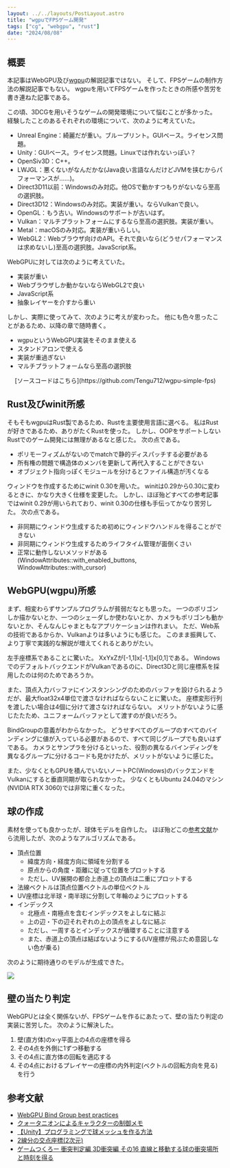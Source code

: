 ```yaml
---
layout: ../../layouts/PostLayout.astro
title: "wgpuでFPSゲーム開発"
tags: ["cg", "webgpu", "rust"]
date: "2024/08/08"
---
```


## 概要

本記事はWebGPU及び[wgpu](https://github.com/gfx-rs/wgpu)の解説記事ではない。
そして、FPSゲームの制作方法の解説記事でもない。
wgpuを用いてFPSゲームを作ったときの所感や苦労を書き連ねた記事である。

この頃、3DCGを用いそうなゲームの開発環境について悩むことが多かった。
経験したことのあるそれぞれの環境について、次のように考えていた。

- Unreal Engine：綺麗だが重い。ブループリント。GUIベース。ライセンス問題。
- Unity：GUIベース。ライセンス問題。Linuxでは作れないっぽい？
- OpenSiv3D：C++。
- LWJGL：悪くないがなんだかな(Java良い言語なんだけどJVMを挟むからパフォーマンスが……)。
- Direct3D11以前：Windowsのみ対応。他OSで動かすつもりがないなら至高の選択肢。
- Direct3D12：Windowsのみ対応。実装が重い。ならVulkanで良い。
- OpenGL：もう古い。Windowsのサポートが古いはず。
- Vulkan：マルチプラットフォームにするなら至高の選択肢。実装が重い。
- Metal：macOSのみ対応。実装が重いらしい。
- WebGL2：Webブラウザ向けのAPI。それで良いなら(どうせパフォーマンスは求めないし)至高の選択肢。JavaScript系。

WebGPUに対しては次のように考えていた。

- 実装が重い
- Webブラウザしか動かないならWebGL2で良い
- JavaScript系
- 抽象レイヤーを介すから重い

しかし、実際に使ってみて、次のように考えが変わった。
他にも色々思ったことがあるため、以降の章で随時書く。

- wgpuというWebGPU実装をそのまま使える
- スタンドアロンで使える
- 実装が重過ぎない
- マルチプラットフォームなら至高の選択肢

<div style="text-align: center;">
[ソースコードはこちら](https://github.com/Tengu712/wgpu-simple-fps)
</div>



## Rust及びwinit所感

そもそもwgpuはRust製であるため、Rustを主要使用言語に選べる。
私はRustが好きであるため、ありがたくRustを使った。
しかし、OOPをサポートしないRustでのゲーム開発には無理があるなと感じた。
次の点である。

- ポリモーフィズムがないのでmatchで静的ディスパッチする必要がある
- 所有権の問題で構造体のメンバを更新して再代入することができない
- オブジェクト指向っぽくモジュールを分けるとファイル構造が汚くなる

ウィンドウを作成するためにwinit 0.30を用いた。
winitは0.29から0.30に変わるときに、かなり大きく仕様を変更した。
しかし、ほぼ殆どすべての参考記事ではwinit 0.29が用いられており、winit 0.30の仕様も手伝ってかなり苦労した。
次の点である。

- 非同期にウィンドウ生成するため初めにウィンドウハンドルを得ることができない
- 非同期にウィンドウ生成するためライフタイム管理が面倒くさい
- 正常に動作しないメソッドがある(WindowAttributes::with_enabled_buttons, WindowAttributes::with_cursor)



## WebGPU(wgpu)所感

まず、相変わらずサンプルプログラムが貧弱だなとも思った。
一つのポリゴンしか描かないとか、一つのシェーダしか使わないとか、カメラもポリゴンも動かないとか、そんなんじゃまともなアプリケーションは作れまい。
ただ、Web系の技術であるからか、Vulkanよりは多いようにも感じた。
このまま振興して、より丁寧で実践的な解説が増えてくれるとありがたい。

左手座標系であることに驚いた。
XxYxZが[-1,1]x[-1,1]x[0,1]である。
WindowsでのデフォルトバックエンドがVulkanであるのに、Direct3Dと同じ座標系を採用したのは何のためであろうか。

また、頂点入力バッファにインスタンシングのためのバッファを設けられるようだが、最大float32x4単位で渡さなければならないことに驚いた。
座標変形行列を渡したい場合は4個に分けて渡さなければならない。
メリットがないように感じたたため、ユニフォームバッファとして渡すのが良いだろう。

BindGroupの意義がわからなかった。
どうせすべてのグループのすべてのバインディングに値が入っている必要があるので、すべて同じグループでも良いはずである。
カメラとサンプラを分けるといった、役割の異なるバインディングを異なるグループに分けるコードも見かけたが、メリットがないように感じた。

また、少なくともGPUを積んでいないノートPC(Windows)のバックエンドをVulkanにすると垂直同期が取られなかった。
少なくともUbuntu 24.04のマシン(NVIDIA RTX 3060)では非常に重くなった。



## 球の作成

素材を使っても良かったが、球体モデルを自作した。
ほぼ殆どこの[参考文献](https://shibuya24.info/entry/unity-mesh-dynamic-sphere)から流用したが、次のようなアルゴリズムである。

- 頂点位置
    - 緯度方向・経度方向に領域を分割する
    - 原点からの角度・距離に従って位置をプロットする
    - ただし、UV展開の都合上赤道上の頂点は二重にプロットする
- 法線ベクトルは頂点位置ベクトルの単位ベクトル
- UV座標は北半球・南半球に分割して年輪のようにプロットする
- インデックス
    - 北極点・南極点を含むインデックスをよしなに結ぶ
    - 上の辺・下の辺それぞれの上の頂点をよしなに結ぶ
    - ただし、一周するとインデックスが循環することに注意する
    - また、赤道上の頂点は結ばないようにする(UV座標が飛ぶため意図しない色が乗る)

次のように期待通りのモデルが生成できた。

<Image src="https://img.skdassoc.work/posts/wgpu-simple-fps/sphere.png" caption="作成した球体モデル" />



## 壁の当たり判定

WebGPUとは全く関係ないが、FPSゲームを作るにあたって、壁の当たり判定の実装に苦労した。
次のように解決した。

1. 壁(直方体)のx-y平面上の4点の座標を得る
1. その4点を外側に1ずつ移動する
1. その4点に直方体の回転を適応する
1. その4点におけるプレイヤーの座標の内外判定(ベクトルの回転方向を見る)を行う



## 参考文献

- [WebGPU Bind Group best practices](https://toji.dev/webgpu-best-practices/bind-groups.html)
- [クォータニオンによるキャラクターの制御メモ](https://note.com/usubazzz/n/nd2e241e2d1c3)
- [【Unity】プログラミングで球メッシュを作る方法](https://shibuya24.info/entry/unity-mesh-dynamic-sphere)
- [2線分の交点座標(2次元)](https://qiita.com/zu_rin/items/09876d2c7ec12974bc0f)
- [ゲームつくろー 衝突判定編 3D衝突編 その16 直線と移動する球の衝突場所と時刻を得る](http://marupeke296.com/COL_3D_No16_MoveShereAndSepLine.html)
